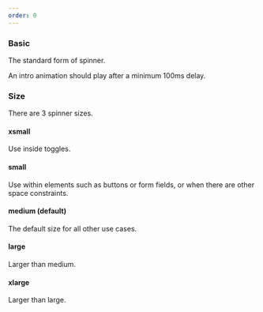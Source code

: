 ```yaml
---
order: 0
---
```



### Basic

The standard form of spinner.

An intro animation should play after a minimum 100ms delay.

<Example Component={Spinner} componentName="@atlaskit/spinner" />

### Size

There are 3 spinner sizes.

#### xsmall

Use inside toggles.

<Example Component={SizeXSmall} componentName="@atlaskit/spinner" />

#### small

Use within elements such as buttons or form fields, or when there are other space constraints.

<Example Component={SizeSmall} componentName="@atlaskit/spinner" />

#### medium (default)

The default size for all other use cases.

<Example Component={SizeMedium} componentName="@atlaskit/spinner" />

#### large

Larger than medium.

<Example Component={SizeLarge} componentName="@atlaskit/spinner" />

#### xlarge

Larger than large.

<Example Component={SizeXLarge} componentName="@atlaskit/spinner" />
